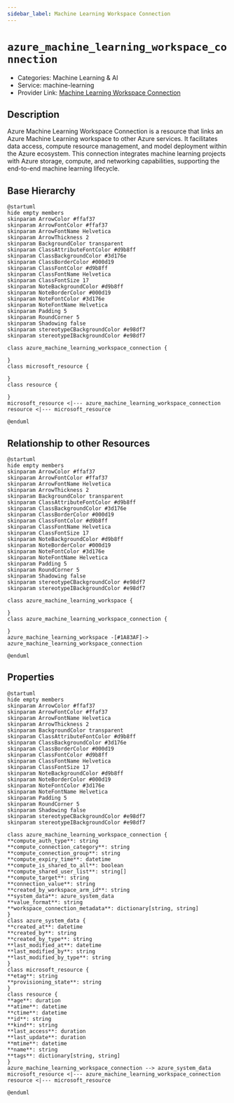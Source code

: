 ```yaml
---
sidebar_label: Machine Learning Workspace Connection
---
```


# `azure_machine_learning_workspace_connection`

- Categories: Machine Learning & AI
- Service: machine-learning
- Provider Link: [Machine Learning Workspace Connection](https://learn.microsoft.com/en-us/azure/machine-learning/how-to-manage-workspace-cli)

## Description

Azure Machine Learning Workspace Connection is a resource that links an Azure Machine Learning workspace to other Azure services. It facilitates data access, compute resource management, and model deployment within the Azure ecosystem. This connection integrates machine learning projects with Azure storage, compute, and networking capabilities, supporting the end-to-end machine learning lifecycle.

## Base Hierarchy

<ZoomPanPinch>

```kroki imgType="plantuml" imgAlt="Hierarchy of Machine Learning Workspace Connection"
@startuml
hide empty members
skinparam ArrowColor #ffaf37
skinparam ArrowFontColor #ffaf37
skinparam ArrowFontName Helvetica
skinparam ArrowThickness 2
skinparam BackgroundColor transparent
skinparam ClassAttributeFontColor #d9b8ff
skinparam ClassBackgroundColor #3d176e
skinparam ClassBorderColor #000d19
skinparam ClassFontColor #d9b8ff
skinparam ClassFontName Helvetica
skinparam ClassFontSize 17
skinparam NoteBackgroundColor #d9b8ff
skinparam NoteBorderColor #000d19
skinparam NoteFontColor #3d176e
skinparam NoteFontName Helvetica
skinparam Padding 5
skinparam RoundCorner 5
skinparam Shadowing false
skinparam stereotypeCBackgroundColor #e98df7
skinparam stereotypeIBackgroundColor #e98df7

class azure_machine_learning_workspace_connection {

}
class microsoft_resource {

}
class resource {

}
microsoft_resource <|--- azure_machine_learning_workspace_connection
resource <|--- microsoft_resource

@enduml
```

</ZoomPanPinch>

## Relationship to other Resources

<ZoomPanPinch>

```kroki imgType="plantuml" imgAlt="Diagram of Machine Learning Workspace Connection resource relationships"
@startuml
hide empty members
skinparam ArrowColor #ffaf37
skinparam ArrowFontColor #ffaf37
skinparam ArrowFontName Helvetica
skinparam ArrowThickness 2
skinparam BackgroundColor transparent
skinparam ClassAttributeFontColor #d9b8ff
skinparam ClassBackgroundColor #3d176e
skinparam ClassBorderColor #000d19
skinparam ClassFontColor #d9b8ff
skinparam ClassFontName Helvetica
skinparam ClassFontSize 17
skinparam NoteBackgroundColor #d9b8ff
skinparam NoteBorderColor #000d19
skinparam NoteFontColor #3d176e
skinparam NoteFontName Helvetica
skinparam Padding 5
skinparam RoundCorner 5
skinparam Shadowing false
skinparam stereotypeCBackgroundColor #e98df7
skinparam stereotypeIBackgroundColor #e98df7

class azure_machine_learning_workspace {

}
class azure_machine_learning_workspace_connection {

}
azure_machine_learning_workspace -[#1A83AF]-> azure_machine_learning_workspace_connection

@enduml
```

</ZoomPanPinch>

## Properties

<ZoomPanPinch>

```kroki imgType="plantuml" imgAlt="Diagram of Machine Learning Workspace Connection data model"
@startuml
hide empty members
skinparam ArrowColor #ffaf37
skinparam ArrowFontColor #ffaf37
skinparam ArrowFontName Helvetica
skinparam ArrowThickness 2
skinparam BackgroundColor transparent
skinparam ClassAttributeFontColor #d9b8ff
skinparam ClassBackgroundColor #3d176e
skinparam ClassBorderColor #000d19
skinparam ClassFontColor #d9b8ff
skinparam ClassFontName Helvetica
skinparam ClassFontSize 17
skinparam NoteBackgroundColor #d9b8ff
skinparam NoteBorderColor #000d19
skinparam NoteFontColor #3d176e
skinparam NoteFontName Helvetica
skinparam Padding 5
skinparam RoundCorner 5
skinparam Shadowing false
skinparam stereotypeCBackgroundColor #e98df7
skinparam stereotypeIBackgroundColor #e98df7

class azure_machine_learning_workspace_connection {
**compute_auth_type**: string
**compute_connection_category**: string
**compute_connection_group**: string
**compute_expiry_time**: datetime
**compute_is_shared_to_all**: boolean
**compute_shared_user_list**: string[]
**compute_target**: string
**connection_value**: string
**created_by_workspace_arm_id**: string
**system_data**: azure_system_data
**value_format**: string
**workspace_connection_metadata**: dictionary[string, string]
}
class azure_system_data {
**created_at**: datetime
**created_by**: string
**created_by_type**: string
**last_modified_at**: datetime
**last_modified_by**: string
**last_modified_by_type**: string
}
class microsoft_resource {
**etag**: string
**provisioning_state**: string
}
class resource {
**age**: duration
**atime**: datetime
**ctime**: datetime
**id**: string
**kind**: string
**last_access**: duration
**last_update**: duration
**mtime**: datetime
**name**: string
**tags**: dictionary[string, string]
}
azure_machine_learning_workspace_connection --> azure_system_data
microsoft_resource <|--- azure_machine_learning_workspace_connection
resource <|--- microsoft_resource

@enduml
```

</ZoomPanPinch>
